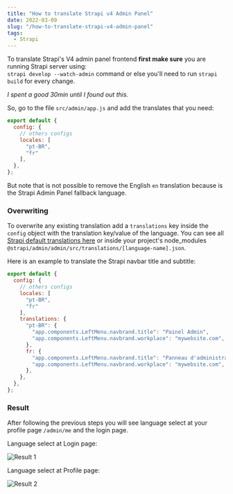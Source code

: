 ```yaml
---
title: "How to translate Strapi v4 Admin Panel"
date: 2022-03-09
slug: "/how-to-translate-strapi-v4-admin-panel"
tags:
  - Strapi
---
```


To translate Strapi's V4 admin panel frontend **first make sure** you are running Strapi server using: <br /> `strapi develop --watch-admin` command or else you'll need to run `strapi build` for every change.

*I spent a good 30min until I found out this.*

So, go to the file `src/admin/app.js` and add the translates that you need:

```js:title=src/admin/app.js {4,5,6,7}
export default {
  config: {
    // others configs
    locales: [
      "pt-BR",
      "fr"
    ],
  },
};
```
But note that is not possible to remove the English `en` translation because is the Strapi Admin Panel fallback language.

### Overwriting

To overwrite any existing translation add a `translations` key inside the `config` object with the translation key/value of the language. You can see all [Strapi default translations  here](https://github.com/strapi/strapi/tree/master/packages/core/admin/admin/src/translations) or inside your project's node_modules `@strapi/admin/admin/src/translations/[language-name].json`.

Here is an example to translate the Strapi navbar title and subtitle:

```js:title=src/admin/app.js {8-16}
export default {
  config: {
    // others configs
    locales: [
      "pt-BR",
      "fr"
    ],
    translations: {
      "pt-BR": {
        "app.components.LeftMenu.navbrand.title": "Painel Admin",
        "app.components.LeftMenu.navbrand.workplace": "mywebsite.com",
      },
      fr: {
        "app.components.LeftMenu.navbrand.title": "Panneau d'administration",
        "app.components.LeftMenu.navbrand.workplace": "mywebsite.com",
      },
    },
  },
};
```

### Result
After following the previous steps you will see language select at your profile page `/admin/me` and the login page.

<p style={{textAlign: 'center'}}>
Language select at Login page:
</p>

![Result 1](./how-to-translate-strapi-v4-admin-panel-1.png)

<p style={{textAlign: 'center'}}>
Language select at Profile page:
</p>

![Result 2](./how-to-translate-strapi-v4-admin-panel-2.png)
